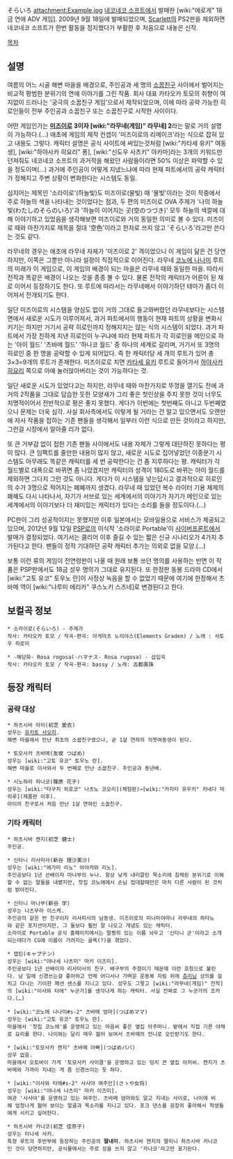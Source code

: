 そらいろ
attachment:Example.jpg
[[네코네코 소프트]]에서 발매한 [wiki:"에로게" 18금 연애 ADV 게임]. 2009년 9월 18일에 발매되었으며, [[Scarlett]]의 PS2판을 제외하면 네코네코 소프트가 한번 활동을 정지했다가 부활한 후 처음으로 내놓은 신작.

[[목차]]

== 설명 ==
여름의 어느 시골 해변 마을을 배경으로, 주인공과 세 명의 [[소꿉친구]] 사이에서 벌어지는 비교적 평범한 분위기의 연애 이야기를 그린 작품. 회사 대표 카타오카 토모의 취향이 여지없이 드러나는 '궁극의 소꿉친구 게임'으로서 제작되었으며, 이에 따라 공략 가능한 히로인들이 전부 주인공과 소꿉친구 또는 소꿉친구로 시작한 사이이다.

어떤 게임인가는 '''[[미즈이로]] 3이자 [wiki:"라무네(게임)" 라무네] 2'''라는 말로 거의 설명이 가능하다.(…) 애초에 게임의 제작 컨셉이 '미즈이로의 리메이크'라는 식으로 잡혀 있고 내용도 그렇다. 캐릭터 설명은 공식 사이트에 써있는것처럼 [wiki:"카타세 유키" 여동생], [wiki:"하야사카 히요리" 퐁], [wiki:"신도우 사츠키" 야카마]라는 3개의 키워드만 던져줘도 네코네코 소프트의 과거작을 해왔던 사람들이라면 50% 이상은 파악할 수 있을 정도이며(…) 과거에 주인공이 어떻게 지냈느냐에 따라 현재 파트에서의 공략 캐릭터가 정해지고 주변 상황이 변화한다는 시스템도 동일.

심지어는 제목인 '소라이로'(하늘빛)도 미즈이로(물빛) 때 '물빛'이라는 것이 작중에서 주로 하늘의 색을 나타내는 것이었다는 점과, 두 편의 미즈이로 OVA 주제가 '나의 하늘빛(わたしのそらのいろ)'과 '하늘이 이어지는 곳(空のつづき)' 모두 하늘의 색깔에 대해 이야기하고 있었음을 생각해보면 미즈이로와 거의 동일한 의미로 볼 수 있다. 미즈이로 때와 마찬가지로 제목을 절대 '空色'이라고 한자로 쓰지 않고 'そらいろ'라고만 쓴다는 것도 같다.

라무네의 경우는 애초에 라무네 자체가 '미즈이로 2' 격이었으니 이 게임이 닮은 건 당연하지만, 이쪽은 그뿐만 아니라 설정이 직접적으로 이어진다. 라무네 [[코노에 나나미]] 루트의 미래가 이 게임으로, 이 게임의 배경이 되는 마을은 라무네 때와 동일한 마을. 따라서 전작과 똑같은 배경이 나오는 것을 종종 볼 수 있다. 물론 전작의 캐릭터가 어른이 된 채로 이어서 등장하기도 한다. 또 루트에 따라서는 라무네에서 이야기하던 테마가 좀더 이어져서 전개되기도 한다.

일단 미즈이로의 시스템을 양심도 없이 거의 그대로 들고와버렸던 라무네보다는 시스템면에서 새로운 시도가 이루어져서, 과거 파트에서의 행동이 현재 파트의 상황을 변화시키기는 하지만 거기서 공략 히로인까지 정해지지는 않는 식의 시스템이 되었다. 과거 파트에서 가장 친하게 지낸 히로인이 누구냐에 따라 현재 파트가 각 히로인을 메인으로 하는 '아이 월드' '츠바메 월드' '하나코 월드' 중 하나의 세계로 갈리며, 거기서 또 3명의 히로인 중 한 명을 공략할 수 있게 되어있다. 즉 한 캐릭터당 세 개의 루트가 있어 총 3×3=9개의 루트가 존재한다. 미즈이로로 치면 [[카타세 유키]] 루트로 들어가서 [[하야사카 히요리]] 쪽으로 아예 눌러앉아버리는 것이 가능하다는 것.

일단 새로운 시도가 있었다고는 하지만, 라무네 때와 마찬가지로 뚜껑을 열기도 전에 과거의 2작품을 그대로 답습한 듯한 모양새가 그리 좋은 첫인상을 주지 못한 것이 너무도 치명적이어서 전반적으로 평은 좋지 못했다. 게다가 이번에는 첫번째도 아니고 두번째였으니 문제는 더욱 심각. 사실 회사측에서도 이렇게 될 거라는 건 알고 있으면서도 오랜만에 자사 작품을 접하는 기존 팬들을 생각해서 일부러 이런 식으로 만든 것이라고 하지만, 그런걸 시장에서 알아줄 리가 없다.

또 큰 거부감 없이 접한 기존 팬들 사이에서도 내용 자체가 그렇게 대단하진 못하다는 평이 많다. 큰 임팩트를 줄만한 내용이 많지 않고, 새로운 시도로 집어넣었던 이중분기 시스템도 아무래도 똑같은 캐릭터를 세 번 공략한다는 건 좀 지루하다는 평. 캐릭터가 각 월드별로 대폭으로 바뀌면 좀 나았겠지만 캐릭터의 성격이 180도로 바뀌는 아이 월드를 제외하면 그다지 그런 것도 아니다. 게다가 이 시스템을 넣는답시고 결과적으로 히로인의 수가 3명으로 적어지는 폐혜까지 생겼다. 라무네 때 있었던 복수 라이터 기용 체제의 폐혜도 다시 나타나서, 자기가 서브로 있는 세계에서의 이야기가 자기가 메인으로 있는 세계에서의 이야기보다 더 재미있는 캐릭터가 있다는 소리를 들을 정도이다.(…)

PC판이 그리 성공적이지는 못했지만 이후 일본에서는 모바일용으로 서비스가 제공되고 있으며, 2012년 9월 12일 [[PSP]]로의 이식작 '소라이로 Portable'이 [[사이버프론트]]에서 발매가 결정되었다. 여기서는 클리어 이후 즐길 수 있는 짧은 신규 시나리오가 4가지 추가된다고 한다. 팬들이 정작 기대하던 공략 캐릭터 추가는 의외로 없을 모양.(…)

보통 이런 류의 게임이 전연령판이 나올 때 원래 보통 쓰던 명의를 사용하는 반면 이 작품은 PSP판에서도 18금 성우 명의가 그대로 유지된다. 또 한정판 동봉 드라마 CD에서 [wiki:"고토 유코" 토우노 란]이 사정상 녹음을 할 수 없었기 때문에 여기에 한정해서 츠바메 역이 [wiki:"나루미 에리카" 쿠스노키 스즈네]로 변경된다고 한다.

== 보컬곡 정보 ==
 * 소라이로(そらいろ) - 주제가
 작사: 카타오카 토모 / 작곡·편곡: 아게마츠 노리야스(Elements Graden) / 노래 : 사토우 히로미

 * -해당화- Rosa rogosa(-ハマナス- Rosa rugosa) - 삽입곡
 작사: 카타오카 토모 / 작곡·편곡: bassy / 노래: 古都美珠 

== 등장 캐릭터 ==
=== 공략 대상 ===
 * 하츠시바 아이(初芝 愛衣)
 성우는 [[유키토 사오리]].
 해변 마을에서 만난 최초의 소꿉친구였으나, 곧 1살 연하의 의붓여동생이 된다.

 * 토모사카 츠바메(友坂 つばめ)
 성우는 [wiki:"고토 유코" 토우노 란].
 해변 마을로 이사와서 두 번째로 만난 소꿉친구. 주인공과 동년배.

 * 시노하라 하나코(篠原 花子)
 성우는 [wiki:"타구치 히로코" 나츠노 코오리](체험판)→[wiki:"카지타 유우키" 카네다 마히루](제품판 이후).
 아이의 친구로서 처음 만난 1살 연하인 소꿉친구. 

=== 기타 캐릭터 ===
 * 하츠시바 켄지(初芝 健士)
 주인공.

 * 신타니 리사미사(新谷 理沙美沙)
 성우는 [wiki:"에가미 리노" 아야카와 리노].
 주인공보다 1년 선배이자 마나부의 누나. 항상 낮게 내리깔린 목소리에 침체된 분위기로 이해할 수 없는 말들을 내뱉지만, 찻집 코노에에서 손님 접대할때만은 마치 다른 사람이 된 것처럼 밝아진다.

 * 신타니 마나부(新谷 学)
 성우는 나츠무라 이스케.
 주인공의 같은 반 친구이자 리사미사의 남동생. 미즈이로의 미나미야마나 라무네의 하타노와 같은 포지션이지만, 그 둘보다 훨씬 잘 나오고 개념도 있는 캐릭터.
 소라이로 Portable 공식 홈페이지에서는 멀쩡히 있는 이름 놔두고 '신타니 군'이라고 소개되는데다가 CG에 이름이 가려지는 굴욕(?)을 겪었다.

 * 캡틴(キャプテン)
 성우는 [wiki:"야나세 나츠미" 마키 이즈미].
 주인공보다 1년 선배이자 리사미사의 친구. 배구부의 주장이기 때문에 이런 호칭으로 불린다. 남 일에 신경쓰는걸 좋아하고 언제 어디서나 가벼운 운동복 차림 위에 [[츄리닝]] 상의를 걸치고 다니는 기이한 패션 센스를 지니고 있다. 성우도 그렇고 [wiki:"라무네(게임)" 전작]의 [wiki:"이사와 타에" 누군가]를 생각나게 하는 캐릭터. 사실 진짜로 그 누군가의 조카다.(…)

 * [wiki:"코노에 나나미#s-2" 츠바메 엄마](つばめママ)
 성우는 [wiki:"고토 유코" 토우노 란].
 마을에서 '찻집 코노에'를 운영하고 있는 마음씨 좋은 옆집 아주머니. 밭에서 직접 기른 야채로 요리를 한다. 나이와는 달리 매우 젊어 보여서 츠바메의 언니로 오인받기도 한다.

 * [wiki:"토모사카 켄지" 츠바메 아빠](つばめパパ)
 성우 없음.
 마을에서 오토바이 가게 '토모사카 사이클'을 운영하고 있는 덩치 큰 옆집 아저씨. 켄지가 츠바메와 가까이 지내는 게 좀 신경쓰이는 듯 하다.

 * [wiki:"이사와 타에#s-2" 사사야 여주인](さゝや女将)
 성우는 [wiki:"야나세 나츠미" 마키 이즈미].
 여관 '사사야'를 운영하고 있는 여주인. 츠바메 엄마와도 알고 지내는 사이로, 나이에 비해 엄청나게 젊어 보이는 얼굴과 목소리를 지니고 있다. 포크 댄스를 굉장히 좋아해서 학생들에게 시키고 싶어한다.

 * 하츠시바 카나코(初芝 佳奈子)
 성우는 미나세 사키.
 특정 루트의 후반부에 등장하는 주인공의 '''딸내미'''. 하츠시바 켄지의 딸이니 하츠시바 카나코인 것이 당연하지만, 공식물에서는 주로 성을 쓰지 않고 '카나코'라고만 표기된다.

